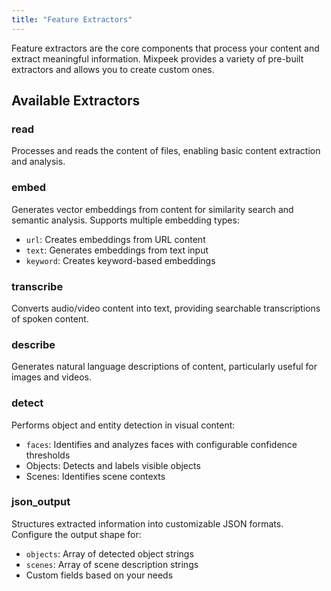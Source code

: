 ```yaml
---
title: "Feature Extractors"
---
```


Feature extractors are the core components that process your content and extract meaningful information. Mixpeek provides a variety of pre-built extractors and allows you to create custom ones.

## Available Extractors

### read

Processes and reads the content of files, enabling basic content extraction and analysis.

### embed

Generates vector embeddings from content for similarity search and semantic analysis. Supports multiple embedding types:

- `url`: Creates embeddings from URL content
- `text`: Generates embeddings from text input
- `keyword`: Creates keyword-based embeddings

### transcribe

Converts audio/video content into text, providing searchable transcriptions of spoken content.

### describe

Generates natural language descriptions of content, particularly useful for images and videos.

### detect

Performs object and entity detection in visual content:

- `faces`: Identifies and analyzes faces with configurable confidence thresholds
- Objects: Detects and labels visible objects
- Scenes: Identifies scene contexts

### json_output

Structures extracted information into customizable JSON formats. Configure the output shape for:

- `objects`: Array of detected object strings
- `scenes`: Array of scene description strings
- Custom fields based on your needs
